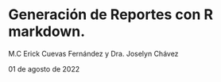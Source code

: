 #  Generación de Reportes con R markdown.

M.C Erick Cuevas Fernández y Dra. Joselyn Chávez

01 de agosto de 2022

